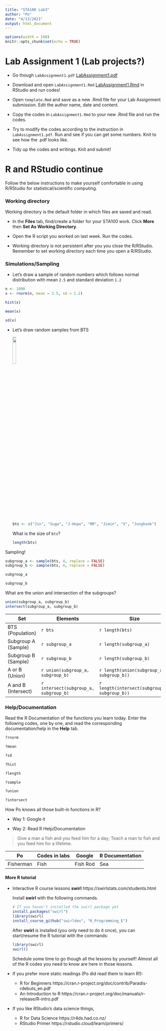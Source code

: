 ```yaml
---
title: "STA100 Lab3"
author: "Po"
date: "4/13/2021"
output: html_document
---
```


```r
options(width = 100)
knitr::opts_chunk$set(echo = TRUE)
```

# Lab Assignment 1 (Lab projects?)

- Go though `LabAssignment1.pdf` [LabAssignment1.pdf](LabAssignment1.pdf)

- Download and open `LabAssignment1.Rmd` [LabAssignment1.Rmd](LabAssignment1.Rmd) in RStudio and run codes!

- Open `template.Rmd` and save as a new .Rmd file for your Lab Assignment submission. Edit the author name, date and content. 

- Copy the codes in `LabAssignment1.Rmd` to your new .Rmd file and run the codes.

- Try to modify the codes according to the instruction in `LabAssignment1.pdf`. Run and see if you can get some numbers. Knit to see how the .pdf looks like.

- Tidy up the codes and writings. Knit and submit!

# R and RStudio continue

Follow the below instructions to make yourself comfortable in using R/RStudio for statistical/scientific computing.

### Working directory

Working directory is the default folder in which files are saved and read.

- In the **Files** tab, find/create a folder for your STA100 work. Click **More** then **Set As Working Directory**.

- Open the R script you worked on last week. Run the codes.

- Working directory is not persistent after you you close the R/RStudio. Remember to set working directory each time you open a R/RStudio.

### Simulations/Sampling

- Let's draw a sample of random numbers which follows normal distribution with mean `2.5` and standard deviation `1.2`
```r
n <- 1000
x <- rnorm(n, mean = 2.5, sd = 1.2)
```

```r
hist(x)
```

```r
mean(x)
```

```r
sd(x)
```


- Let's draw random samples from BTS
  
  ![](https://upload.wikimedia.org/wikipedia/commons/thumb/0/0d/%E2%80%98LG_Q7_BTS_%EC%97%90%EB%94%94%EC%85%98%E2%80%99_%EC%98%88%EC%95%BD_%ED%8C%90%EB%A7%A4_%EC%8B%9C%EC%9E%91_%2842773472410%29_%28cropped%29.jpg/452px-%E2%80%98LG_Q7_BTS_%EC%97%90%EB%94%94%EC%85%98%E2%80%99_%EC%98%88%EC%95%BD_%ED%8C%90%EB%A7%A4_%EC%8B%9C%EC%9E%91_%2842773472410%29_%28cropped%29.jpg){width=15%}
```r
bts <- c("Jin", "Suga", "J-Hope", "RM", "Jimin", "V", "Jungkook")
```
What is the size of `bts`?
```r
length(bts)
```

Sampling!
```r
subgroup_a <- sample(bts, 4, replace = FALSE)
subgroup_b <- sample(bts, 4, replace = FALSE)
```

```r
subgroup_a
```

```r
subgroup_b
```

What are the union and intersection of the subgroups?
```r
union(subgroup_a, subgroup_b)
intersect(subgroup_a, subgroup_b)
```
  
| Set                     | Elements                              | Size                                         |
|-------------------------|---------------------------------------|----------------------------------------------|
| BTS (Population)        | `r bts`                               |`r length(bts)`                               |
| Subgroup A (Sample)     | `r subgroup_a`                        |`r length(subgroup_a)`                        |
| Subgroup B (Sample)     | `r subgroup_b`                        |`r length(subgroup_b)`                        |
| A or B (Union)          | `r union(subgroup_a, subgroup_b)`     |`r length(union(subgroup_a, subgroup_b))`     |
| A and B (Intersect)     | `r intersect(subgroup_a, subgroup_b)` |`r length(intersect(subgroup_a, subgroup_b))` |

### Help/Documentation

Read the R Documentation of the functions you learn today. Enter the following codes, one by one, and read the corresponding documentation/help in the **Help** tab.
```r
?rnorm
```
```r
?mean
```
```r
?sd
```
```r
?hist
```
```r
?length
```
```r
?sample
```
```r
?union
```
```r
?intersect
```
How Po knows all those built-in functions in R?

- Way 1: Google it

- Way 2: Read R Help/Documentation

> Give a man a fish and you feed him for a day; Teach a man to fish and you feed him for a lifetime.

| Po        | Codes in labs | Google   | R Documentation |
|-----------|---------------|----------|-----------------|
| Fisherman | Fish          | Fish Rod | Sea             |

#### More R tutorial

- Interactive R course lessons **swirl** https://swirlstats.com/students.html

  Install **swirl** with the following commands.
  ```r
  # If you haven't installed the swirl package yet
  install.packages("swirl")
  library(swirl)
  install_course_github("swirldev", "R_Programming_E")
  ```

  After **swirl** is installed (you only need to do it once), you can start/resume the R tutorial with the commands:
  ```r
  library(swirl)
  swirl()
  ```
  Schedule some time to go though all the lessons by yourself! Almost all of the R codes you need to know are here in those lessons.

- If you prefer more static readings (Po did read them to learn R!):
  - R for Beginners https://cran.r-project.org/doc/contrib/Paradis-rdebuts_en.pdf
  - An Introduction to R https://cran.r-project.org/doc/manuals/r-release/R-intro.pdf

- If you like RStudio's data science things,
  - R for Data Science https://r4ds.had.co.nz/
  - RStudio Primer https://rstudio.cloud/learn/primers/

